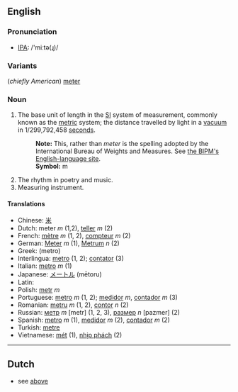 ==English==
===Pronunciation===
*[[International Phonetic Alphabet|IPA]]: /'miːtə(ɻ)/
===Variants===
(''chiefly American'') [[meter]]
===Noun===
#The base unit of length in the [[SI]] system of measurement, commonly known as the [[metric]] system; the distance travelled by light in a [[vacuum]] in 1/299,792,458 [[second]]s.
#:'''Note:''' This, rather than ''meter'' is the spelling adopted by the International Bureau of Weights and Measures.  See [http://www1.bipm.org/en/si/base_units/ the BIPM's English-language site].
#:'''Symbol:''' m
#The rhythm in poetry and music.
#Measuring instrument.

====Translations====
*Chinese: [[米]]
*Dutch: meter ''m'' (1,2), [[teller]] ''m'' (2)
*French: [[mètre]] ''m'' (1, 2), [[compteur]] ''m'' (2)
*German: [[Meter]] ''m'' (1), [[Metrum]] ''n'' (2)
*Greek: [[ ]] (metro)
*Interlingua: [[metro]] (1, 2); [[contator]] (3)
*Italian: [[metro]] ''m'' (1)
*Japanese: [[メートル]] (mētoru)
*Latin: [[]]
*Polish: [[metr]] ''m''
*Portuguese: [[metro]] ''m'' (1, 2); [[medidor]] ''m'', [[contador]] ''m'' (3)
*Romanian: [[metru]] ''m'' (1, 2), [[contor]] ''n'' (2)
*Russian: [[метр]] ''m'' [metr] (1, 2, 3), [[размер]] ''n'' [pazmer] (2)
*Spanish: [[metro]] ''m'' (1), [[medidor]] ''m'' (2), [[contador]] ''m'' (2)
*Turkish: [[metre]]
*Vietnamese: [[mét]] (1), [[nhịp phách]] (2)
----
==Dutch==

*see [[metre|above]]